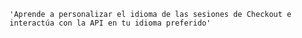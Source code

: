     'Aprende a personalizar el idioma de las sesiones de Checkout e interactúa con la API en tu idioma preferido'


    
